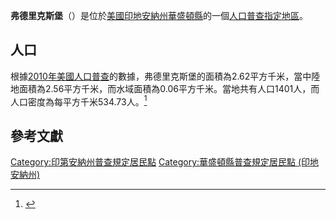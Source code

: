 {{noteTA
|G1=USState
|G2=地名
|G3=Unit
}}
{{Infobox settlement
|official_name            = 弗德里克斯堡
|native_name = Fredericksburg
|settlement_type          = [[人口普查指定地區|人口普查指定地區]]
|image_skyline            = Fredericksburg, Indiana.jpg
|imagesize                = 250px
|image_map                = Washington County Indiana Incorporated and Unincorporated areas Fredericksburg Highlighted 1825720.svg
|mapsize                  = 250px
|pushpin_map              = USA Indiana 
|pushpin_label            = 弗德里克斯堡
|pushpin_label_position   = top
|pushpin_map_caption      = 弗德里克斯堡在印地安納州的位置
|subdivision_type         = [[世界政區索引|國家]]
|subdivision_type1        = [[美国州份|州份]]
|subdivision_type2        = [[印地安納州行政区划|縣]]
|subdivision_name         = [[美国|美国]]
|subdivision_name1        = [[印地安納州|印地安納州]]
|subdivision_name2        = [[華盛頓縣_(印地安納州)|華盛頓縣]]
|elevation_ft             = 614
|elevation_m              = 187
|timezone                 = [[北美东部时区|北美东部时区]]
|area_total_km2           = 2.62
|area_land_km2            = 2.56
|area_water_km2           = 0.06
|area_total_sq_mi         = 
|area_land_sq_mi          = 
|area_water_sq_mi         = 
|population_as_of         = [[2010年美國人口普查|2010]]
|population_footnotes     = 
|population_total         = 1401
|population_density_km2   = auto
|population_density_sq_mi = auto
|utc_offset               = -5
|coordinates              = {{coord|38|25|57|N|86|11|24|W|display=inline,title}}
| coor_pinpoint           = 
| coordinates_footnotes   = 
|timezone_DST             = EDT
|utc_offset_DST           = -4
|postal_code_type         = [[美國郵區編號|郵區編號]]
|postal_code              = 47120
|area_code                = {{link-en|电话区号812|Area code 812|812}}
|blank_name = [[地名信息系统|GNIS ID]]
|blank_info = 434794<ref name="GNIS">{{cite gnis|434794|Fredericksburg}}</ref>
}}
'''弗德里克斯堡'''（{{lang-en|Fredericksburg}}）是位於[[美國|美國]][[印地安納州|印地安納州]][[華盛頓縣_(印地安納州)|華盛頓縣]]的一個[[人口普查指定地區|人口普查指定地區]]。

== 人口 ==
根據[[2010年美國人口普查|2010年美國人口普查]]的數據，弗德里克斯堡的面積為2.62平方千米，當中陸地面積為2.56平方千米，而水域面積為0.06平方千米。當地共有人口1401人，而人口密度為每平方千米534.73人。<ref name="GR8">{{cite web|url=http://factfinder2.census.gov|publisher=[[美国人口调查局|美国人口调查局]]|accessdate=2011-05-14|title=American FactFinder|archive-date=2013-09-11|archive-url=https://web.archive.org/web/20130911234518/http://factfinder2.census.gov/|dead-url=no}}</ref>

== 參考文獻 ==
{{reflist}}

{{華盛頓縣 (印地安納州)}}

{{DEFAULTSORT:Fredericksburg, Indiana}}
[[Category:印第安納州普查規定居民點|Category:印第安納州普查規定居民點]]
[[Category:華盛頓縣普查規定居民點_(印地安納州)|Category:華盛頓縣普查規定居民點 (印地安納州)]]

{{Indiana-geo-stub}}